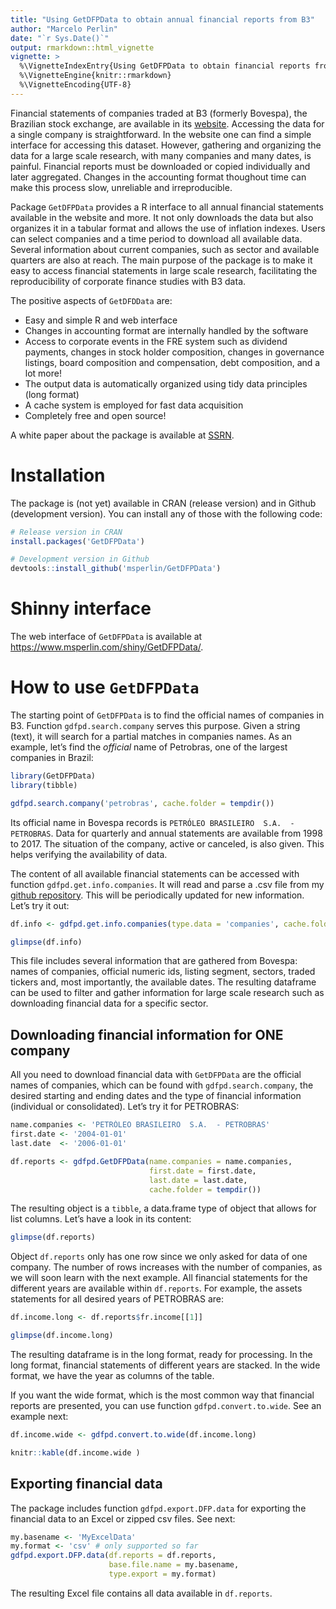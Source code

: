 ```yaml
---
title: "Using GetDFPData to obtain annual financial reports from B3"
author: "Marcelo Perlin"
date: "`r Sys.Date()`"
output: rmarkdown::html_vignette
vignette: >
  %\VignetteIndexEntry{Using GetDFPData to obtain financial reports from B3}
  %\VignetteEngine{knitr::rmarkdown}
  %\VignetteEncoding{UTF-8}
---
```

  
Financial statements of companies traded at B3 (formerly Bovespa), the Brazilian stock exchange, are available in its [website](http://www.b3.com.br/). Accessing the data for a single company is straightforward. In the website one can find a simple interface for accessing this dataset. However, gathering and organizing the data for a large scale research, with many companies and many dates, is painful. Financial reports must be downloaded or copied individually and later aggregated. Changes in the accounting format thoughout time can make this process slow, unreliable and irreproducible.

Package `GetDFPData` provides a R interface to all annual financial statements available in the website and more. It not only downloads the data but also organizes it in a tabular format and allows the use of inflation indexes. Users can select companies and a time period to download all available data. Several information about current companies, such as sector and available quarters are also at reach. The main purpose of the package is to make it easy to access financial statements in large scale research, facilitating the reproducibility of corporate finance studies with B3 data.

The positive aspects of `GetDFDData` are:

- Easy and simple R and web interface
- Changes in accounting format are internally handled by the software
- Access to corporate events in the FRE system such as dividend payments, changes in stock holder composition, changes in governance listings, board composition and compensation, debt composition, and a lot more! 
- The output data is automatically organized using tidy data principles (long format)
- A cache system is employed for fast data acquisition
- Completely free and open source!

A white paper about the package is available at [SSRN](https://www.ssrn.com/abstract=3128252).

# Installation
  
The package is (not yet) available in CRAN (release version) and in Github (development version). You can install any of those with the following code:
  
```r
# Release version in CRAN
install.packages('GetDFPData') 

# Development version in Github
devtools::install_github('msperlin/GetDFPData')
```

# Shinny interface

The web interface of `GetDFPData` is available at [https://www.msperlin.com/shiny/GetDFPData/](https://www.msperlin.com/shiny/GetDFPData/).


# How to use `GetDFPData`

The starting point of `GetDFPData` is to find the official names of companies in B3. Function `gdfpd.search.company` serves this purpose. Given a string (text), it will search for a partial matches in companies names. As an example, let's find the _official_ name of Petrobras, one of the largest companies in Brazil:

```r
library(GetDFPData)
library(tibble)

gdfpd.search.company('petrobras', cache.folder = tempdir())

```

Its official name in Bovespa records is `PETRÓLEO BRASILEIRO  S.A.  - PETROBRAS`. Data for quarterly and annual statements are available from 1998 to 2017. The situation of the company, active or canceled, is also given. This helps verifying the availability of data.

The content of all available financial statements can be accessed with function `gdfpd.get.info.companies`. It will read and parse a .csv file from my [github repository](https://github.com/msperlin/GetITRData_auxiliary). This will be periodically updated for new information. Let's try it out:

```r
df.info <- gdfpd.get.info.companies(type.data = 'companies', cache.folder = tempdir())

glimpse(df.info)
```

This file includes several information that are gathered from Bovespa: names of companies, official numeric ids, listing segment, sectors, traded tickers and, most importantly, the available dates. The resulting dataframe can be used to filter and gather information for large scale research such as downloading financial data for a specific sector.


## Downloading financial information for ONE company

All you need to download financial data with `GetDFPData` are the official names of companies, which can be found with `gdfpd.search.company`, the desired starting and ending dates and the type of financial information (individual or consolidated). Let's try it for PETROBRAS:

```r
name.companies <- 'PETRÓLEO BRASILEIRO  S.A.  - PETROBRAS'
first.date <- '2004-01-01'
last.date  <- '2006-01-01'

df.reports <- gdfpd.GetDFPData(name.companies = name.companies, 
                               first.date = first.date,
                               last.date = last.date,
                               cache.folder = tempdir())
```

The resulting object is a `tibble`, a data.frame type of object that allows for list columns. Let's have a look in its content:

```r
glimpse(df.reports)
```

Object `df.reports` only has one row since we only asked for data of one company. The number of rows increases with the number of companies, as we will soon learn with the next example. All financial statements for the different years are available within `df.reports`. For example, the assets statements for all desired years of PETROBRAS are:

```r
df.income.long <- df.reports$fr.income[[1]]

glimpse(df.income.long)
```

The resulting dataframe is in the long format, ready for processing. In the long format, financial statements of different years are stacked. In the wide format, we have the year as columns of the table. 

If you want the wide format, which is the most common way that financial reports are presented, you can use function `gdfpd.convert.to.wide`. See an example next:

```r
df.income.wide <- gdfpd.convert.to.wide(df.income.long)

knitr::kable(df.income.wide )
```


## Exporting financial data

The package includes function `gdfpd.export.DFP.data` for exporting the financial data to an Excel or zipped csv files. See next:

```r
my.basename <- 'MyExcelData'
my.format <- 'csv' # only supported so far
gdfpd.export.DFP.data(df.reports = df.reports, 
                      base.file.name = my.basename,
                      type.export = my.format)
```

The resulting Excel file contains all data available in `df.reports`.
